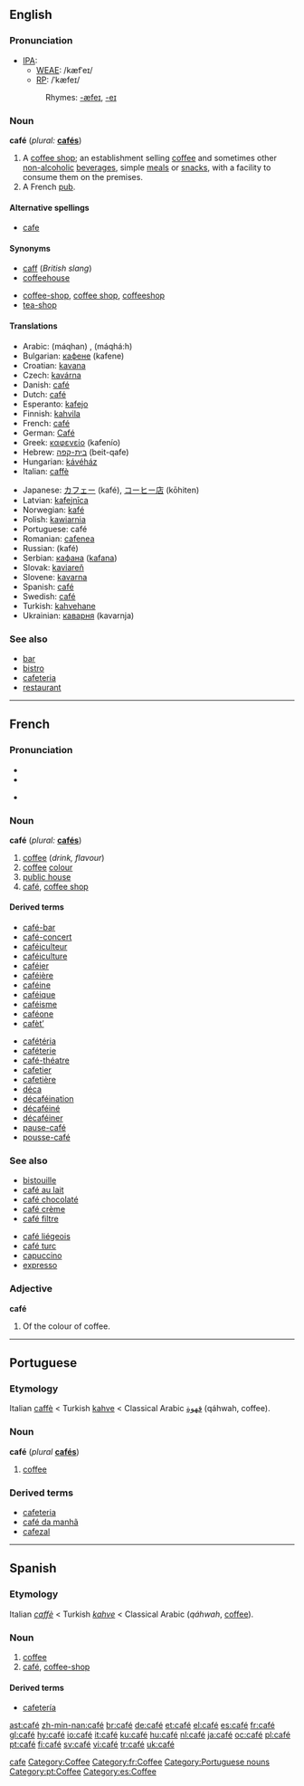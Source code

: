 {{see|cafe|Café}}
==English==

===Pronunciation===
*[[IPA]]:
**[[WEAE]]: /kæfˈeɪ/
**[[RP]]: /ˈkæfeɪ/
*:Rhymes: [[Rhymes:English:-æfeɪ|-æfeɪ]], [[Rhymes:English:-eɪ|-eɪ]]

===Noun===
'''café''' (''plural:'' '''[[cafés]]''')

# A [[coffee shop]]; an establishment selling [[coffee]] and sometimes other [[non-alcoholic]] [[beverage]]s, simple [[meal]]s or [[snack]]s, with a facility to consume them on the premises.
# A French [[pub]].

====Alternative spellings====
*[[cafe]]

====Synonyms====
{{top}}
*[[caff]] (''British slang'')
*[[coffeehouse]]
{{mid}}
*[[coffee-shop]], [[coffee shop]], [[coffeeshop]]
*[[tea-shop]]
{{bottom}}

====Translations====
{{trans-top|coffee shop}}
*Arabic: {{ARchar|[[مقهى|مَقْهًى]]}} (máqhan) {{m}}, {{ARchar|[[مقهاة]]}} (máqhá:h) {{f}}
*Bulgarian: [[кафене]] (kafene) {{n}}
*Croatian: [[kavana]] {{f}}
*Czech: [[kavárna]] {{f}}
*Danish: [[#Danish|café]] {{n}}
*Dutch: [[#Dutch|café]] {{n}}
*Esperanto: [[kafejo]]
*Finnish: [[kahvila]]
*French: [[#French|café]] {{m}}
*German: [[Café]] {{n}}
*Greek: [[καφενείο]] (kafenío) {{n}}
*Hebrew: [[בית-קפה]] (beit-qafe) {{m}}
*Hungarian: [[kávéház]]
*Italian: [[caffè]] {{m}}
{{trans-mid}}
*Japanese: [[カフェー]] (kafé), [[コーヒー店]] (kōhiten)
*Latvian: [[kafejnīca]] {{f}}
*Norwegian: [[kafé]]
*Polish: [[kawiarnia]] {{f}}
*Portuguese: café {{m}}
*Romanian: [[cafenea]] {{f}}
*Russian: {{RUchar|[[кафе|кафе́]]}} (kafé) {{n}}
*Serbian: [[кафана]] ([[kafana]]) {{f}}
*Slovak: [[kaviareň]] {{f}}
*Slovene: [[kavarna]] {{f}}
*Spanish: [[#Spanish|café]] {{m}}
*Swedish: [[#Swedish|café]] {{n}}
*Turkish: [[kahvehane]]
*Ukrainian: [[каварня]] (kavarnja) {{f}}
{{trans-bottom}}

{{trans-top|French pub}}
{{trans-mid}}
{{trans-bottom}}

===See also===
*[[bar]]<!--serves alcoholic-->
*[[bistro]]<!--serves more substantial food than a café-->
*[[cafeteria]]<!--serves more substantial food than a café-->
*[[restaurant]]<!--serves more substantial food than a café-->

[[Category:English words spelled with diacritics|cafe]]
[[Category:Coffee]]

----

==French==

===Pronunciation===
*{{IPA|/ka.fe/}}
*{{SAMPA|/ka.fe/}}

*{{audio|Fr-du café-fr.ogg|Standard French (West France)}}

===Noun===
'''café''' {{m}} (''plural:'' '''[[cafés]]''')

# [[coffee]] (''drink, flavour'')
# [[coffee]] [[colour]]
# [[public house]]<!--really? I thought that was a "bar"-->
# [[#English|café]], [[coffee shop]]

====Derived terms====
{{top2}}
*[[café-bar]]
*[[café-concert]]
*[[caféiculteur]]
*[[caféiculture]]
*[[caféier]]
*[[caféière]]
*[[caféine]]
*[[caféique]]
*[[caféisme]]
*[[caféone]]
*[[cafèt’]]
{{mid2}}
*[[cafétéria]]
*[[caféterie]]
*[[café-théatre]]
*[[cafetier]]
*[[cafetière]]
*[[déca]]
*[[décaféination]]
*[[décaféiné]]
*[[décaféiner]]
*[[pause-café]]
*[[pousse-café]]
{{bottom}}

===See also===
{{top2}}
* [[bistouille]]
* [[café au lait]]
* [[café chocolaté]]
* [[café crème]]
* [[café filtre]]
{{mid2}}
* [[café liégeois]]
* [[café turc]]
* [[capuccino]]
* [[expresso]]
{{bottom}}

===Adjective===
'''café'''

# Of the colour of coffee.

[[Category:fr:Coffee]]

----

==Portuguese==

===Etymology===

Italian [[caffè]] < Turkish [[kahve]] < Classical Arabic [[قهوة]] (qáhwah, coffee).

===Noun===
'''café''' {{m}} (''plural'' '''[[cafés#Portuguese|cafés]]''')

# [[coffee]]

===Derived terms===

* [[cafeteria#Portuguese|cafeteria]]
* [[café da manhã]]
* [[cafezal]]


[[Category:Portuguese nouns]]
[[Category:pt:Coffee]]

----

==Spanish==

===Etymology===
Italian ''[[caffè]]'' < Turkish ''[[kahve]]'' < Classical Arabic {{ARchar|[[قهوة]]}} (''qáhwah'', [[coffee]]).

===Noun===
{{es-noun-m}}

# [[coffee]]
# [[#English|café]], [[coffee-shop]]

====Derived terms====
*[[cafetería]]

[[Category:es:Coffee]]

[[ast:café]]
[[zh-min-nan:café]]
[[br:café]]
[[de:café]]
[[et:café]]
[[el:café]]
[[es:café]]
[[fr:café]]
[[gl:café]]
[[hy:café]]
[[io:café]]
[[it:café]]
[[ku:café]]
[[hu:café]]
[[nl:café]]
[[ja:café]]
[[oc:café]]
[[pl:café]]
[[pt:café]]
[[fi:café]]
[[sv:café]]
[[vi:café]]
[[tr:café]]
[[uk:café]]